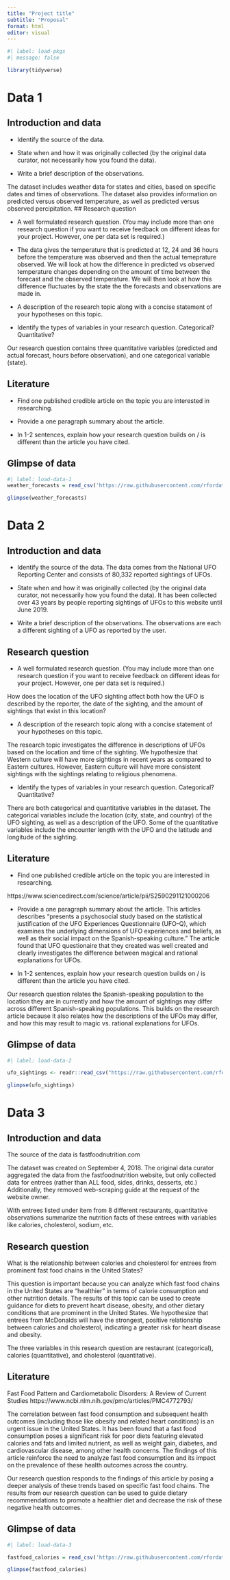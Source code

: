 ```yaml
---
title: "Project title"
subtitle: "Proposal"
format: html
editor: visual
---
```


```r
#| label: load-pkgs
#| message: false

library(tidyverse)
```

# Data 1

## Introduction and data

-   Identify the source of the data.

-   State when and how it was originally collected (by the original data curator, not necessarily how you found the data).

-   Write a brief description of the observations.

The dataset includes weather data for states and cities, based on specific dates and times of observations. The dataset also provides information on predicted versus observed temperature, as well as predicted versus observed percipitation. 
## Research question

-   A well formulated research question. (You may include more than one research question if you want to receive feedback on different ideas for your project. However, one per data set is required.)

-   The data gives the temperature that is predicted at 12, 24 and 36 hours before the temperature was observed and then the actual temeprature observed. We will look at how the difference in predicted vs observed temperature changes depending on the amount of time between the forecast and the observed temperature. We will then look at how this difference fluctuates by the state the the forecasts and observations are made in. 

-   A description of the research topic along with a concise statement of your hypotheses on this topic.


-   Identify the types of variables in your research question. Categorical? Quantitative?

Our research question contains three quantitative variables (predicted and actual forecast, hours before observation), and one categorical variable (state). 

## Literature

-   Find one published credible article on the topic you are interested in researching.

-   Provide a one paragraph summary about the article.

-   In 1-2 sentences, explain how your research question builds on / is different than the article you have cited.

## Glimpse of data

```r
#| label: load-data-1
weather_forecasts = read_csv('https://raw.githubusercontent.com/rfordatascience/tidytuesday/master/data/2022/2022-12-20/weather_forecasts.csv')

glimpse(weather_forecasts)
```

# Data 2

## Introduction and data

-   Identify the source of the data.
The data comes from the National UFO Reporting Center and consists of 80,332 reported sightings of UFOs.

-   State when and how it was originally collected (by the original data curator, not necessarily how you found the data).
It has been collected over 43 years by people reporting sightings of UFOs to this website until June 2019.

-   Write a brief description of the observations.
The observations are each a different sighting of a UFO as reported by the user.

## Research question

-   A well formulated research question. (You may include more than one research question if you want to receive feedback on different ideas for your project. However, one per data set is required.)

How does the location of the UFO sighting affect both how the UFO is described by the reporter, the date of the sighting, and the amount of sightings that exist in this location?

-   A description of the research topic along with a concise statement of your hypotheses on this topic.

The research topic investigates the difference in descriptions of UFOs based on the location and time of the sighting. We hypothesize that Western culture will have more sightings in recent years as compared to Eastern cultures. However, Eastern culture will have more consistent sightings with the sightings relating to religious phenomena.

-   Identify the types of variables in your research question. Categorical? Quantitative?

There are both categorical and quantitative variables in the dataset. The categorical variables include the location (city, state, and country) of the UFO sighting, as well as a description of the UFO. Some of the quantitative variables include the encounter length with the UFO and the latitude and longitude of the sighting.

## Literature

-   Find one published credible article on the topic you are interested in researching.

https://www.sciencedirect.com/science/article/pii/S2590291121000206

-   Provide a one paragraph summary about the article.
This articles describes "presents a psychosocial study based on the statistical justification of the UFO Experiences Questionnaire (UFO-Q), which examines the underlying dimensions of UFO experiences and beliefs, as well as their social impact on the Spanish-speaking culture." The article found that UFO questionaire that they created was well created and clearly investigates the difference between magical and rational explanations for UFOs.  

-   In 1-2 sentences, explain how your research question builds on / is different than the article you have cited.

Our research question relates the Spanish-speaking population to the location they are in currently and how the amount of sightings may differ across different Spanish-speaking populations. This builds on the research article because it also relates how the descriptions of the UFOs may differ, and how this may result to magic vs. rational explanations for UFOs.  

## Glimpse of data

```r
#| label: load-data-2

ufo_sightings <- readr::read_csv("https://raw.githubusercontent.com/rfordatascience/tidytuesday/master/data/2019/2019-06-25/ufo_sightings.csv")

glimpse(ufo_sightings)
```

# Data 3

## Introduction and data

The source of the data is fastfoodnutrition.com

The dataset was created on September 4, 2018. The original data curator aggregated the data from the fastfoodnutrition website, but only collected data for entrees (rather than ALL food, sides, drinks, desserts, etc.) Additionally, they removed web-scraping guide at the request of the website owner.

With entrees listed under item from 8 different restaurants, quantitative observations summarize the nutrition facts of these entrees with variables like calories, cholesterol, sodium, etc.

## Research question

What is the relationship between calories and cholesterol for entrees from prominent fast food chains in the United States?

This question is important because you can analyze which fast food chains in the United States are "healthier" in terms of calorie consumption and other nutrition details. The results of this topic can be used to create guidance for diets to prevent heart disease, obesity, and other dietary conditions that are prominent in the United States. We hypothesize that entrees from McDonalds will have the strongest, positive relationship between calories and cholesterol, indicating a greater risk for heart disease and obesity.

The three variables in this research question are restaurant (categorical), calories (quantitative), and cholesterol (quantitative).


## Literature

Fast Food Pattern and Cardiometabolic Disorders: A Review of Current Studies
https://www.ncbi.nlm.nih.gov/pmc/articles/PMC4772793/

The correlation between fast food consumption and subsequent health outcomes (including those like obesity and related heart conditions) is an urgent issue in the United States. It has been found that a fast food consumption poses a significant risk for poor diets featuring elevated calories and fats and limited nutrient, as well as weight gain, diabetes, and cardiovascular disease, among other health concerns. The findings of this article reinforce the need to analyze fast food consumption and its impact on the prevalence of these health outcomes across the country.


Our research question responds to the findings of this article by posing a deeper analysis of these trends based on specific fast food chains. The results from our research question can be used to guide dietary recommendations to promote a healthier diet and decrease the risk of these negative health outcomes.

## Glimpse of data

```r
#| label: load-data-3

fastfood_calories = read_csv('https://raw.githubusercontent.com/rfordatascience/tidytuesday/master/data/2018/2018-09-04/fastfood_calories.csv')

glimpse(fastfood_calories)
```
